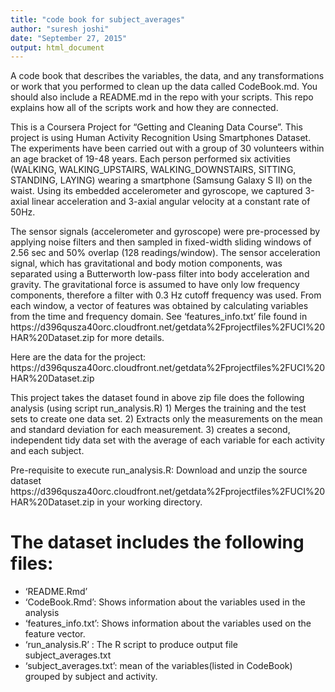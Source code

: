 ```yaml
---
title: "code book for subject_averages"
author: "suresh joshi"
date: "September 27, 2015"
output: html_document
---
```


 A code book that describes the variables, the data, and any transformations or work that you performed to clean up the data called CodeBook.md. You should also include a README.md in the repo with your scripts. 
 This repo explains how all of the scripts work and how they are connected.

This is a Coursera Project for "Getting and Cleaning Data Course". This project is using Human Activity Recognition Using Smartphones Dataset.
The experiments have been carried out with a group of 30 volunteers within an age bracket of 19-48 years. 
Each person performed six activities (WALKING, WALKING_UPSTAIRS, WALKING_DOWNSTAIRS, SITTING, STANDING, LAYING) wearing a 
 smartphone (Samsung Galaxy S II) on the waist. 
Using its embedded accelerometer and gyroscope, we captured 3-axial linear acceleration and 3-axial angular velocity at a constant rate of 50Hz.

The sensor signals (accelerometer and gyroscope) were pre-processed by applying noise filters and then 
 sampled in fixed-width sliding windows of 2.56 sec and 50% overlap (128 readings/window). 
The sensor acceleration signal, which has gravitational and body motion components, was separated using a Butterworth low-pass filter 
 into body acceleration and gravity. The gravitational force is assumed to have only low frequency components, therefore a filter
  with 0.3 Hz cutoff frequency was used.
From each window, a vector of features was obtained by calculating variables from the time and frequency domain. 
See 'features_info.txt' file found in https://d396qusza40orc.cloudfront.net/getdata%2Fprojectfiles%2FUCI%20HAR%20Dataset.zip for more details. 

Here are the data for the project:
https://d396qusza40orc.cloudfront.net/getdata%2Fprojectfiles%2FUCI%20HAR%20Dataset.zip

This project takes the dataset found in above zip file does the following analysis (using script run_analysis.R)
    1) Merges the training and the test sets to create one data set.
    2) Extracts only the measurements on the mean and standard deviation for each measurement. 
    3) creates a second, independent tidy data set with the average of each variable for each activity and each subject.
    
Pre-requisite to execute run_analysis.R:
  Download and unzip the source dataset https://d396qusza40orc.cloudfront.net/getdata%2Fprojectfiles%2FUCI%20HAR%20Dataset.zip in 
  your working directory.


The dataset includes the following files:
=========================================
- 'README.Rmd'
- 'CodeBook.Rmd': Shows information about the variables used in the analysis
- 'features_info.txt': Shows information about the variables used on the feature vector.
- 'run_analysis.R' : The R script to produce output file subject_averages.txt 
- 'subject_averages.txt': mean of the variables(listed in CodeBook) grouped by subject and activity.




 